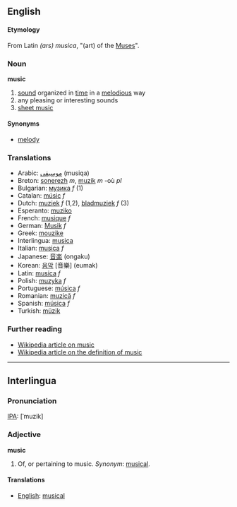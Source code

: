 ==English==

====Etymology====
From Latin ''(ars) musica'', "(art) of the [[Muse]]s".

===Noun===
'''music'''

# [[sound]] organized in [[time]] in a [[melodious]] way
# any pleasing or interesting sounds
# [[sheet music]]

====Synonyms====
*[[melody]]

===Translations===
*Arabic: [[موسيقى]] (musiqa)
*Breton: [[sonerezh]] ''m'', [[muzik]] ''m'' -où ''pl''
*Bulgarian: [[музика]] ''f'' (1)
*Catalan: [[músic]] ''f''
*Dutch: [[muziek]] ''f'' (1,2), [[bladmuziek]] ''f'' (3)
*Esperanto: [[muziko]]
*French: [[musique]] ''f''
*German: [[Musik]] ''f''
*Greek: [[mouzike]]
*Interlingua: [[musica]]
*Italian: [[musica]] ''f''
*Japanese: [[音楽]] (ongaku)
*Korean: [[음악]] [音樂] (eumak)
*Latin: [[musica]] ''f''
*Polish: [[muzyka]] ''f''
*Portuguese: [[música]] ''f''
*Romanian: [[muzică]] ''f''
*Spanish: [[música]] ''f''
*Turkish: [[müzik]]

===Further reading===

* [[w:music|Wikipedia article on music]]
* [[w:definition of music|Wikipedia article on the definition of music]]

----

==Interlingua==

===Pronunciation===
[[IPA]]: [ˈmuzik]

===Adjective===
'''music'''

# Of, or pertaining to music. ''Synonym'': [[musical]].

====Translations====
*[[English]]: [[musical]]